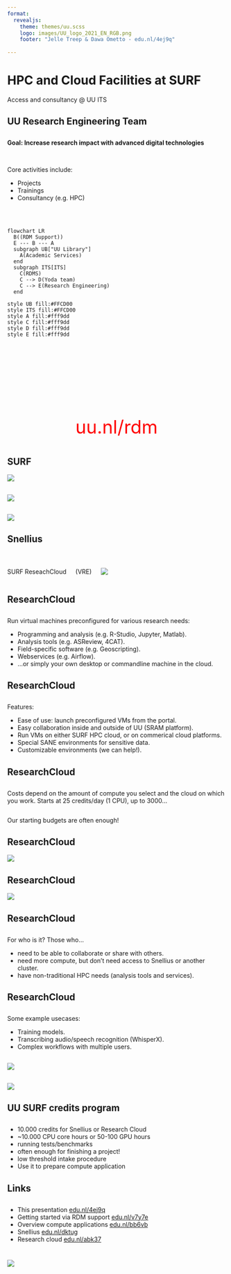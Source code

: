 ```yaml
--- 
format: 
  revealjs:
    theme: themes/uu.scss
    logo: images/UU_logo_2021_EN_RGB.png
    footer: "Jelle Treep & Dawa Ometto - edu.nl/4ej9q"
    
---
```


# HPC and Cloud Facilities at SURF {data-background-color="#FFCD00"}

Access and consultancy @ UU ITS

## UU Research Engineering Team

::: {style="text-align: left; margin-top: 2em"}
**Goal: Increase research impact with advanced digital technologies**

<br>

Core activities include:

- Projects
- Trainings
- Consultancy (e.g. HPC)
:::

##

<br>
```mermaid
flowchart LR
  B((RDM Support))
  E --- B --- A
  subgraph UB["UU Library"]
    A(Academic Services)
  end
  subgraph ITS[ITS]
    C(RDMS)
    C --> D(Yoda team)
    C --> E(Research Engineering)
  end

style UB fill:#FFCD00
style ITS fill:#FFCD00
style A fill:#fff9dd
style C fill:#fff9dd
style D fill:#fff9dd
style E fill:#fff9dd
```

::: {style="text-align: center; margin-top: 180px; font-size: 3em; color: red;"}

uu.nl/rdm

:::


## SURF
![](images/what-is-surf.png)

##
![](images/surf-portfolio.png)

##
![](images/compute-services.png)

## Snellius





# {data-background-color="#FFCD00"}

:::::::::::::: {.columns}

::: {.subtitle}

SURF ReseachCloud

:::
(VRE)

![](images/researchcloud.jpg){fig-align="center"}
:::


## ResearchCloud
::: {style="text-align: left; margin-top: 2em"}
Run virtual machines preconfigured for various research needs:

- Programming and analysis (e.g. R-Studio, Jupyter, Matlab).
- Analysis tools (e.g. ASReview, 4CAT).
- Field-specific software (e.g. Geoscripting).
- Webservices (e.g. Airflow).
- ...or simply your own desktop or commandline machine in the cloud.
:::

## ResearchCloud
::: {style="text-align: left; margin-top: 2em"}
Features:

- Ease of use: launch preconfigured VMs from the portal.
- Easy collaboration inside and outside of UU (SRAM platform).
- Run VMs on either SURF HPC cloud, or on commerical cloud platforms.
- Special SANE environments for sensitive data.
- Customizable environments (we can help!).
:::

## ResearchCloud
::: {style="text-align: left; margin-top: 2em"}
Costs depend on the amount of compute you select and the cloud on which you work. Starts at 25 credits/day (1 CPU), up to 3000...
:::

::: {style="text-align: left; margin-top: 2em"}
Our starting budgets are often enough!
:::


## ResearchCloud

![](images/clouds.png)

## ResearchCloud

![](images/clouds.png)


## ResearchCloud
::: {style="text-align: left; margin-top: 2em"}
For who is it? Those who...

- need to be able to collaborate or share with others.
- need more compute, but don't need access to Snellius or another cluster.
- have non-traditional HPC needs (analysis tools and services).

:::

## ResearchCloud
::: {style="text-align: left; margin-top: 2em"}

Some example usecases:

- Training models.
- Transcribing audio/speech recognition (WhisperX).
- Complex workflows with multiple users.

:::

##

![](images/surf-where-to-go.png)

## 

![](images/funding-for-compute.png)

## UU SURF credits program

::: {style="text-align: left; margin-top: 2em"}
- 10.000 credits for Snellius or Research Cloud
- ~10.000 CPU core hours or 50-100 GPU hours
- running tests/benchmarks
- often enough for finishing a project!
- low threshold intake procedure
- Use it to prepare compute application
:::

## Links

::: {style="text-align: left; margin-top: 2em"}
- This presentation [edu.nl/4ej9q](https://edu.nl/4ej9q)
- Getting started via RDM support [edu.nl/v7y7e](https://edu.nl/v7y7e)
- Overview compute applications [edu.nl/bb6vb](https://edu.nl/bb6vb)
- Snellius [edu.nl/dktug](https://edu.nl/dktug)
- Research cloud [edu.nl/abk37](https://edu.nl/abk37)
:::


# {data-background-color="#FFCD00"}

![](images/UU_logo_2021_EN_RGB_payoff.png)